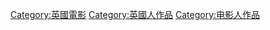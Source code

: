 
[[Category:英國電影|Category:英國電影]]
[[Category:英國人作品|Category:英國人作品]]
[[Category:电影人作品|Category:电影人作品]]
